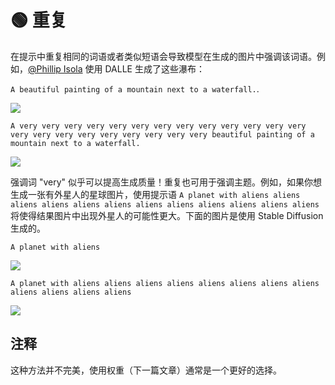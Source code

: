 
# 🟢 重复

在提示中重复相同的词语或者类似短语会导致模型在生成的图片中强调该词语。例如，[@Phillip Isola](https://twitter.com/phillip_isola/status/1532189632217112577) 使用 DALLE 生成了这些瀑布：

`A beautiful painting of a mountain next to a waterfall.`.

<div style={{ textAlign: "center" }}>
  <Image
    src="/docs/assets/images_chapter/bad_water.webp"
    width={1612}
    height={644}
    style={{ width: "750px", margin: "auto" }}
  />
</div>

`A very very very very very very very very very very very very very very very very very very very very very very beautiful painting of a mountain next to a waterfall.`

<div style={{ textAlign: "center" }}>
  <Image
    src="/docs/assets/images_chapter/good_water.webp"
    width={1612}
    height={652}
    style={{ width: "750px", margin: "auto" }}
  />
</div>

强调词 "very" 似乎可以提高生成质量！重复也可用于强调主题。例如，如果你想生成一张有外星人的星球图片，使用提示语 `A planet with aliens aliens aliens aliens aliens aliens aliens aliens aliens aliens aliens aliens` 将使得结果图片中出现外星人的可能性更大。下面的图片是使用 Stable Diffusion 生成的。

`A planet with aliens`

<div style={{ textAlign: "center" }}>
  <Image
    src="/docs/assets/images_chapter/planet.webp"
    width={550}
    height={510}
    style={{ width: "250px", margin: "auto" }}
  />
</div>

`A planet with aliens aliens aliens aliens aliens aliens aliens aliens aliens aliens aliens aliens`

<div style={{ textAlign: "center" }}>
  <Image
    src="/docs/assets/images_chapter/planet_aliens.webp"
    width={560}
    height={572}
    style={{ width: "250px", margin: "auto" }}
  />
</div>

## 注释

这种方法并不完美，使用权重（下一篇文章）通常是一个更好的选择。

